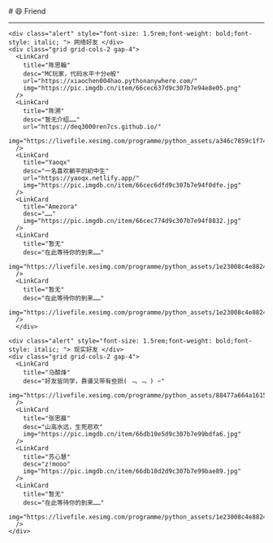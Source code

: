 
<BaseLayout title="朋友">
  <BaseCard title="Friend">
# 😄 Friend

---
    <div class="alert" style="font-size: 1.5rem;font-weight: bold;font-style: italic; "> 网络好友 </div>
    <div class="grid grid-cols-2 gap-4">
      <LinkCard
        title="陈思翰"
        desc="M​C玩家，代码水平十分e般"
        url="https://xiaochen004hao.pythonanywhere.com/"
        img="https://pic.imgdb.cn/item/66cec637d9c307b7e94e8e05.png"
      />
      <LinkCard
        title="陈溯"
        desc="暂无介绍……"
        url="https://deq3000ren7cs.github.io/"
        img="https://livefile.xesimg.com/programme/python_assets/a346c7859c1f7441a6441a7783ad2d14.jpg"
      />
      <LinkCard
        title="Yaoqx"
        desc="一名喜欢躺平的初中生"
        url="https://yaoqx.netlify.app/"
        img="https://pic.imgdb.cn/item/66cec6dfd9c307b7e94f0dfe.jpg"
      />
      <LinkCard
        title="Amezora"
        desc="……"
        img="https://pic.imgdb.cn/item/66cec774d9c307b7e94f8832.jpg"
      />
      <LinkCard
        title="暂无"
        desc="在此等待你的到来……"
        img="https://livefile.xesimg.com/programme/python_assets/1e23008c4e88244968e235783462968a.jpg"
      />
      <LinkCard
        title="暂无"
        desc="在此等待你的到来……"
        img="https://livefile.xesimg.com/programme/python_assets/1e23008c4e88244968e235783462968a.jpg"
      />
      </div>

    <div class="alert" style="font-size: 1.5rem;font-weight: bold;font-style: italic; "> 现实好友 </div>
    <div class="grid grid-cols-2 gap-4">
      <LinkCard
        title="马醇烽"
        desc="好友皆同学，靠谱又带有些损( ﹁ ﹁ ) ~"
        img="https://livefile.xesimg.com/programme/python_assets/88477a664a1615a17249f2912e63981f.jpg"
      />
      <LinkCard
        title="张思晨"
        desc="山高水远，生死悲欢"
        img="https://pic.imgdb.cn/item/66db10e5d9c307b7e99bdfa6.jpg"
      />
      <LinkCard
        title="苏心慧"
        desc="z!mooo"
        img="https://pic.imgdb.cn/item/66db10d2d9c307b7e99bae89.jpg"
      />
      <LinkCard
        title="暂无"
        desc="在此等待你的到来……"
        img="https://livefile.xesimg.com/programme/python_assets/1e23008c4e88244968e235783462968a.jpg"
      />
    </div>
  </BaseCard>
</BaseLayout>
